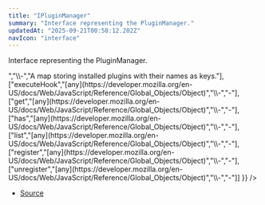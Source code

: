 ```yaml
---
title: "IPluginManager"
summary: "Interface representing the PluginManager."
updatedAt: "2025-09-21T00:58:12.202Z"
navIcon: "interface"
---
```



Interface representing the PluginManager.

<Table data={{ headers: [{"content":"Property","key":"property","sortable":true},{"content":"Type","key":"type","sortable":true},{"content":"Value","key":"value","sortable":true},{"content":"Description","key":"description"}], rows: [["canvas","[LazyCanvas](/LazyCanvas/Classes/General/LazyCanvas)","\\-","Reference to the LazyCanvas instance."],["debug","[boolean](https://developer.mozilla.org/en-US/docs/Web/JavaScript/Reference/Global_Objects/Boolean)","\\-","Whether debugging is enabled."],["plugins","Map\\<string, ILazyCanvasPlugin\\>","\\-","A map storing installed plugins with their names as keys."],["executeHook","[any](https://developer.mozilla.org/en-US/docs/Web/JavaScript/Reference/Global_Objects/Object)","\\-","-"],["get","[any](https://developer.mozilla.org/en-US/docs/Web/JavaScript/Reference/Global_Objects/Object)","\\-","-"],["has","[any](https://developer.mozilla.org/en-US/docs/Web/JavaScript/Reference/Global_Objects/Object)","\\-","-"],["list","[any](https://developer.mozilla.org/en-US/docs/Web/JavaScript/Reference/Global_Objects/Object)","\\-","-"],["register","[any](https://developer.mozilla.org/en-US/docs/Web/JavaScript/Reference/Global_Objects/Object)","\\-","-"],["unregister","[any](https://developer.mozilla.org/en-US/docs/Web/JavaScript/Reference/Global_Objects/Object)","\\-","-"]] }} />


- [Source](https://github.com/NMMTY/LazyCanvas/blob/1d5786684b8ca8d543a4533b2b64f8d093b1e426/packages/lazycanvas/src/structures/managers/PluginManager.ts#L129)